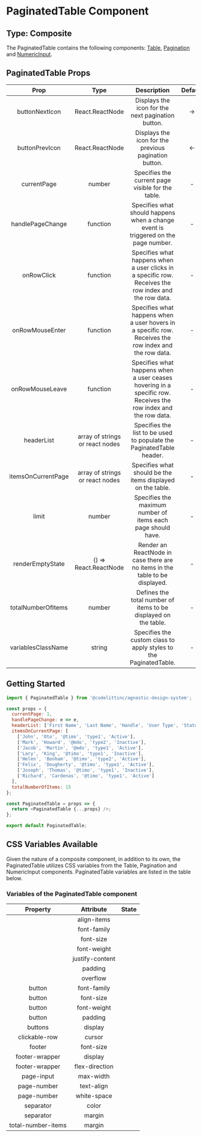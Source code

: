 # PaginatedTable Component

## Type: Composite

The PaginatedTable contains the following components: [Table](https://design-system.codelitt.dev/?path=/docs/components-table--default), [Pagination](https://design-system.codelitt.dev/?path=/docs/components-pagination--default) and [NumericInput](https://design-system.codelitt.dev/?path=/docs/components-numeric-input--default).

## PaginatedTable Props

|        Prop        |              Type               |                                                  Description                                                   |        Default        | Mandatory |
| :----------------: | :-----------------------------: | :------------------------------------------------------------------------------------------------------------: | :-------------------: | :-------: |
|   buttonNextIcon   |         React.ReactNode         |                               Displays the icon for the next pagination button.                                | <span> &rarr; </span> |   false   |
|   buttonPrevIcon   |         React.ReactNode         |                             Displays the icon for the previous pagination button.                              | <span> &larr; </span> |   false   |
|    currentPage     |             number              |                               Specifies the current page visible for the table.                                |           -           |   true    |
|  handlePageChange  |            function             |               Specifies what should happens when a change event is triggered on the page number.               |           -           |   true    |
|     onRowClick     |            function             |     Specifies what happens when a user clicks in a specific row. Receives the row index and the row data.      |           -           |   false   |
|  onRowMouseEnter   |            function             |     Specifies what happens when a user hovers in a specific row. Receives the row index and the row data.      |           -           |   false   |
|  onRowMouseLeave   |            function             | Specifies what happens when a user ceases hovering in a specific row. Receives the row index and the row data. |           -           |   false   |
|     headerList     | array of strings or react nodes |                      Specifies the list to be used to populate the PaginatedTable header.                      |           -           |   true    |
| itemsOnCurrentPage | array of strings or react nodes |                           Specifies what should be the items displayed on the table.                           |           -           |   true    |
|       limit        |             number              |                          Specifies the maximum number of items each page should have.                          |           -           |   true    |
|  renderEmptyState  |      () => React.ReactNode      |                  Render an ReactNode in case there are no items in the table to be displayed.                  |           -           |   false   |
| totalNumberOfItems |             number              |                        Defines the total number of items to be displayed on the table.                         |           -           |   true    |
| variablesClassName |             string              |                       Specifies the custom class to apply styles to the PaginatedTable.                        |           -           |   false   |

## Getting Started

```javascript
import { PaginatedTable } from '@codelittinc/agnostic-design-system';

const props = {
  currentPage: 1,
  handlePageChange: e => e,
  headerList: ['First Name', 'Last Name', 'Handle', 'User Type', 'Status'],
  itemsOnCurrentPage: [
    ['John', 'Oto', '@timo', 'type1', 'Active'],
    ['Mark', 'Howard', '@mdo', 'type2', 'Inactive'],
    ['Jacob', 'Martin', '@mdo', 'type1', 'Active'],
    ['Lary', 'King', '@timo', 'type1', 'Inactive'],
    ['Helen', 'Bonham', '@timo', 'type2', 'Active'],
    ['Felix', 'Dougherty', '@timo', 'type1', 'Active'],
    ['Joseph', 'Thomas', '@timo', 'type1', 'Inactive'],
    ['Richard', 'Cardenas', '@timo', 'type1', 'Active']
  ],
  totalNumberOfItems: 15
};

const PaginatedTable = props => {
  return <PaginatedTable {...props} />;
};

export default PaginatedTable;
```

## CSS Variables Available

Given the nature of a composite component, in addition to its own, the PaginatedTable utilizes CSS variables from the Table, Pagination and NumericInput components.
PaginatedTable variables are listed in the table below.

### Variables of the PaginatedTable component

|      Property      |    Attribute    | State |
| :----------------: | :-------------: | :---: |
|                    |   align-items   |       |
|                    |   font-family   |       |
|                    |    font-size    |       |
|                    |   font-weight   |       |
|                    | justify-content |       |
|                    |     padding     |       |
|                    |    overflow     |       |
|       button       |   font-family   |       |
|       button       |    font-size    |       |
|       button       |   font-weight   |       |
|       button       |     padding     |       |
|      buttons       |     display     |       |
|   clickable-row    |     cursor      |       |
|       footer       |    font-size    |       |
|   footer-wrapper   |     display     |       |
|   footer-wrapper   | flex-direction  |       |
|     page-input     |    max-width    |       |
|    page-number     |   text-align    |       |
|    page-number     |   white-space   |       |
|     separator      |      color      |       |
|     separator      |     margin      |       |
| total-number-items |     margin      |       |
